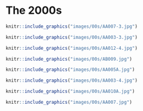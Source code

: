 # The 2000s

```r
knitr::include_graphics("images/00s/AA007-3.jpg")
```

```r
knitr::include_graphics("images/00s/AA003-3.jpg")
```

```r
knitr::include_graphics("images/00s/AA012-4.jpg")
```

```r
knitr::include_graphics("images/00s/AB009.jpg")
```

```r
knitr::include_graphics("images/00s/AA005A.jpg")
```

```r
knitr::include_graphics("images/00s/AA003-4.jpg")
```

```r
knitr::include_graphics("images/00s/AA010A.jpg")
```

```r
knitr::include_graphics("images/00s/AA007.jpg")
```
